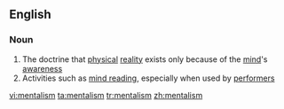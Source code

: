 ==English==

===Noun===
{{wikipedia}}
{{en-noun|-}}

# The doctrine that [[physical]] [[reality]] exists only because of the [[mind]]'s [[awareness]]
# Activities such as [[mind reading]], especially when used by [[performer]]s

[[vi:mentalism]]
[[ta:mentalism]]
[[tr:mentalism]]
[[zh:mentalism]]